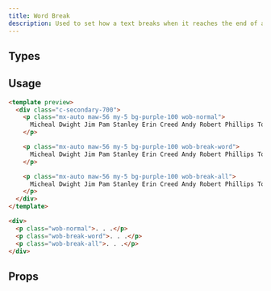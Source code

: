 ```yaml
---
title: Word Break
description: Used to set how a text breaks when it reaches the end of a line.
---
```


## Types

<DocsTable
  name="word-break"
/>

## Usage

```html rose
<template preview>
  <div class="c-secondary-700">
    <p class="mx-auto maw-56 my-5 bg-purple-100 wob-normal">
      Micheal Dwight Jim Pam Stanley Erin Creed Andy Robert Phillips Toby Kelly Carol Katrina Jane
    </p>

    <p class="mx-auto maw-56 my-5 bg-purple-100 wob-break-word">
      Micheal Dwight Jim Pam Stanley Erin Creed Andy Robert Phillips Toby Kelly Carol Katrina Jane
    </p>

    <p class="mx-auto maw-56 my-5 bg-purple-100 wob-break-all">
      Micheal Dwight Jim Pam Stanley Erin Creed Andy Robert Phillips Toby Kelly Carol Katrina Jane
    </p>
  </div>
</template>

<div>
  <p class="wob-normal">. . .</p>
  <p class="wob-break-word">. . .</p>
  <p class="wob-break-all">. . .</p>
</div>
```

## Props

<DocsTable 
  type="props"
  name="word-break"
/>



